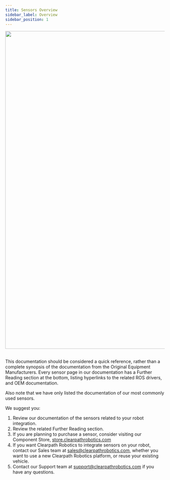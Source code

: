 ```yaml
---
title: Sensors Overview
sidebar_label: Overview
sidebar_position: 1
---
```


<center>
  <img
    src="/img/about_images/about_3.jpg"
    width="1000"
  />
</center>

<br />

This documentation should be considered a quick reference, rather than a complete synopsis of the documentation from the Original Equipment Manufacturers.
Every sensor page in our documentation has a Further Reading section at the bottom, listing hyperlinks to the related ROS drivers, and OEM documentation.

Also note that we have only listed the documentation of our most commonly used sensors.

We suggest you:

1.  Review our documentation of the sensors related to your robot integration.
2.  Review the related Further Reading section.
3.  If you are planning to purchase a sensor, consider visiting our Component Store, [store.clearpathrobotics.com](https://store.clearpathrobotics.com/)
4.  If you want Clearpath Robotics to integrate sensors on your robot, contact our Sales team at <sales@clearpathrobotics.com>, whether you want to use a new Clearpath Robotics platform, or reuse your existing vehicle.
5.  Contact our Support team at <support@clearpathrobotics.com> if you have any questions.
